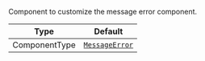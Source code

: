 Component to customize the message error component.

| Type          | Default                                                               |
| ------------- | --------------------------------------------------------------------- |
| ComponentType | [`MessageError`](../../../../ui-components/message/message-error.mdx) |
